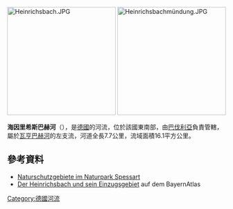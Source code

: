 {{Expand language|1=de|time=2020-08-25T12:51:18+00:00}}
{{Coord|49|52|6.72|N|9|32|48.04|E|display=title}}
[[Image:Heinrichsbach.JPG|250px]]
[[Image:Heinrichsbachmündung.JPG|250px]]

'''海因里希斯巴赫河'''（{{lang-de|Heinrichsbach}}），是[[德國|德國]]的河流，位於該國東南部，由[[巴伐利亞|巴伐利亞]]負責管轄，屬於[[瓦亨巴赫河_(哈芬洛爾河支流)|瓦亨巴赫河]]的左支流，河道全長7.7公里，流域面積16.1平方公里。

==參考資料==
* [http://www.naturpark-spessart.de/natur/naturpark/naturschutzgebiete.php Naturschutzgebiete im Naturpark Spessart] {{Wayback|url=http://www.naturpark-spessart.de/natur/naturpark/naturschutzgebiete.php |date=20180617165112 }}
* [http://geoportal.bayern.de/bayernatlas/default?lon=4323656.0&lat=5530738.0&zoom=8&base=951 Der Heinrichsbach und sein Einzugsgebiet] auf dem BayernAtlas

{{Germany-geo-stub}}
[[Category:德國河流|Category:德國河流]]